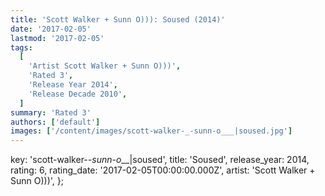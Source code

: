 ```yaml
---
title: 'Scott Walker + Sunn O))): Soused (2014)'
date: '2017-02-05'
lastmod: '2017-02-05'
tags:
  [
    'Artist Scott Walker + Sunn O)))',
    'Rated 3',
    'Release Year 2014',
    'Release Decade 2010',
  ]
summary: 'Rated 3'
authors: ['default']
images: ['/content/images/scott-walker-_-sunn-o___|soused.jpg']
---
```


  key: 'scott-walker-_-sunn-o___|soused',
  title: 'Soused',
  release_year: 2014,
  rating: 6,
  rating_date: '2017-02-05T00:00:00.000Z',
  artist: 'Scott Walker + Sunn O)))',
};

<MusicRating data={data} />
